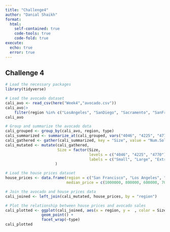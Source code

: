 ---
title: "Challenge4"
author: "Danial Shaikh"
format:
  html:
    self-contained: true
    code-tools: true
    code-fold: true
execute: 
  echo: true
  error: true
---

## Challenge 4

```{r}
# Load the necessary packages
library(tidyverse)

# Load the avocado dataset
cali_avo <- read_csv(here("Week4","avocado.csv"))
cali_avo|>
    filter(region %in% c("LosAngeles", "SanDiego", "Sacramento", "SanFrancisco"))
cali_avo

# Group and summarize the avocado data
cali_grouped <- group_by(cali_avo, region, type)
cali_summarized <- summarize_at(cali_grouped, vars("4046", "4225", "4770"), funs(mean))
cali_gathered <- gather(cali_summarized, key = "Size", value = "Num.Sold", -region, -type)
cali_mutated <- mutate(cali_gathered, 
                       Size = factor(Size, 
                                     levels = c("4046", "4225", "4770"),
                                     labels = c("Small", "Large", "Extra Large"))
                      )

# Load the house prices dataset
house_prices <- data.frame(region = c("San Francisco", "Los Angeles", "San Diego", "Sacramento"),
                           median_price = c(1000000, 800000, 600000, 700000))

# Join the avocado and house prices data
cali_joined <- left_join(cali_mutated, house_prices, by = "region")

# Plot the relationship between house prices and avocado sales
cali_plotted <- ggplot(cali_joined, aes(x = region, y =  , color = Size, group = Size)) +
                geom_point() +
                facet_wrap(~type)
cali_plotted

```
